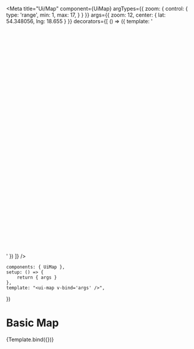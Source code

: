 
<Meta title="Ui/Map"
      component={UiMap}
      argTypes={{
          zoom: {
              control: {
                  type: 'range',
                  min: 1,
                  max: 17,
              }
          }
      }}
      args={{
          zoom: 12,
          center: {
              lat: 54.348056,
              lng: 18.655
          }
      }}
      decorators={[
          () => ({ template: '<div style="width: 800px; height: 600px"><story /></div>' })
      ]}
/>

    components: { UiMap },
    setup: () => {
        return { args }
    },
    template: "<ui-map v-bind='args' />",
})

# Basic Map
<Canvas>
    <Story name="Default">{Template.bind({})}</Story>
</Canvas>
